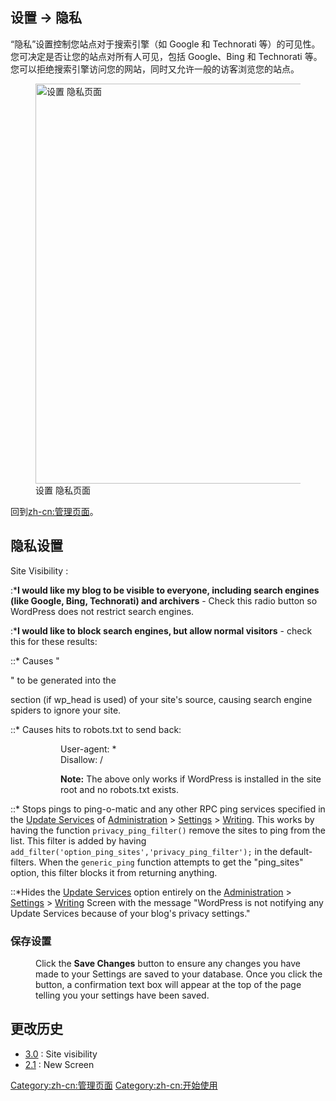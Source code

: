 {{Languages|
{{en|Settings Privacy Screen}}
{{ja|Settings Privacy SubPanel}}
{{pt-br|Sub-Painel Privacidade}}
{{zh-cn|设置 隐私页面}}
}}

==设置 &rarr; 隐私==

“隐私”设置控制您站点对于搜索引擎（如 Google 和 Technorati 等）的可见性。您可决定是否让您的站点对所有人可见，包括 Google、Bing 和 Technorati 等。您可以拒绝搜索引擎访问您的网站，同时又允许一般的访客浏览您的站点。


[[Image:options-privacy.png|640px|right|设置 隐私页面]]


回到[[zh-cn:管理页面]]。

==隐私设置==
;Site Visibility :

:*'''I would like my blog to be visible to everyone, including search engines (like Google, Bing, Technorati) and archivers''' -  Check this radio button so WordPress does not restrict search engines.

:*'''I would like to block search engines, but allow normal visitors''' - check this for these results:
::* Causes "<meta name='robots' content='noindex,nofollow' />" to be generated into the <head> </head> section (if wp_head is used) of your site's source, causing search engine spiders to ignore your site. 
::* Causes hits to robots.txt to send back:
:::User-agent: *
:::Disallow: /

::: '''Note:''' The above only works if WordPress is installed in the site root and no robots.txt exists.

::* Stops pings to ping-o-matic and any other RPC ping services specified in the [[Settings_Writing_Screen#Update_Services|Update Services]] of [[Administration_Screens|Administration]] > [[Administration_Screens#Writing|Settings]] > [[Settings_Writing_Screen|Writing]]. This works by having the function <tt>privacy_ping_filter()</tt> remove the sites to ping from the list. This filter is added by having <tt>add_filter('option_ping_sites','privacy_ping_filter');</tt> in the default-filters. When the <tt>generic_ping</tt> function attempts to get the "ping_sites" option, this filter blocks it from returning anything.

::*Hides the [[Settings_Writing_Screen#Update_Services|Update Services]] option entirely on the [[Administration_Screens|Administration]] > [[Administration_Screens#Writing|Settings]] > [[Settings_Writing_Screen|Writing]] Screen with the message "WordPress is not notifying any Update Services because of your blog's privacy settings."

===保存设置===
:Click the '''Save Changes''' button to ensure any changes you have made to your Settings are saved to your database.  Once you click the button, a confirmation text box will appear at the top of the page telling you your settings have been saved.

== 更改历史 ==
* [[Version 3.0|3.0]] : Site visibility
* [[Version 2.1|2.1]] : New Screen

{{zh-cn:管理页面页脚}}

[[Category:zh-cn:管理页面]]
[[Category:zh-cn:开始使用]]

{{zh-cn:Stub}}